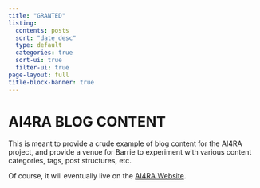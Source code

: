 ```yaml
---
title: "GRANTED"
listing:
  contents: posts
  sort: "date desc"
  type: default
  categories: true
  sort-ui: true
  filter-ui: true
page-layout: full
title-block-banner: true
---
```


# AI4RA BLOG CONTENT

This is meant to provide a crude example of blog content for the AI4RA project, and provide a venue for Barrie to experiment with various content categories, tags, post structures, etc.  

Of course, it will eventually live on the [AI4RA Website](https://ai4ra.uidaho.edu).



